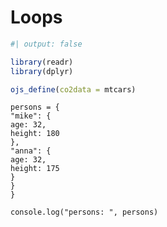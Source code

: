 # Loops

```r
#| output: false

library(readr)
library(dplyr)

ojs_define(co2data = mtcars)
```

```ojs
persons = {
"mike": {
age: 32,
height: 180
},
"anna": {
age: 32,
height: 175
}
}
}
```

```ojs
console.log("persons: ", persons)
```




